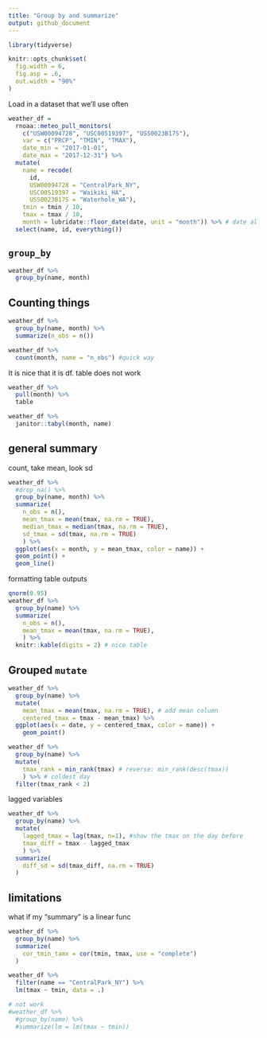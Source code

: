 ```yaml
---
title: "Group by and summarize"
output: github_document
---
```


```r
library(tidyverse)

knitr::opts_chunk$set(
  fig.width = 6,
  fig.asp = .6,
  out.width = "90%"
)
```

Load in a dataset that we'll use often

```r
weather_df =  
  rnoaa::meteo_pull_monitors(
    c("USW00094728", "USC00519397", "USS0023B17S"),
    var = c("PRCP", "TMIN", "TMAX"), 
    date_min = "2017-01-01",
    date_max = "2017-12-31") %>%
  mutate(
    name = recode(
      id, 
      USW00094728 = "CentralPark_NY", 
      USC00519397 = "Waikiki_HA",
      USS0023B17S = "Waterhole_WA"),
    tmin = tmin / 10,
    tmax = tmax / 10,
    month = lubridate::floor_date(date, unit = "month")) %>% # date all 01
  select(name, id, everything())
```

## `group_by`

```r
weather_df %>%
  group_by(name, month)
```

## Counting things

```r
weather_df %>%
  group_by(name, month) %>%
  summarize(n_obs = n())

weather_df %>%
  count(month, name = "n_obs") #quick way
```

It is nice that it is df. table does not work
```r
weather_df %>%
  pull(month) %>% 
  table
```

```r
weather_df %>% 
  janitor::tabyl(month, name)
```

## general summary

count, take mean, look sd

```r
weather_df %>%
  #drop_na() %>% 
  group_by(name, month) %>%
  summarize(
    n_obs = n(),
    mean_tmax = mean(tmax, na.rm = TRUE),
    median_tmax = median(tmax, na.rm = TRUE),
    sd_tmax = sd(tmax, na.rm = TRUE)
    ) %>% 
  ggplot(aes(x = month, y = mean_tmax, color = name)) +
  geom_point() +
  geom_line()
```

formatting table outputs

```r
qnorm(0.95)
weather_df %>%
  group_by(name) %>%
  summarize(
    n_obs = n(),
    mean_tmax = mean(tmax, na.rm = TRUE),
    ) %>% 
  knitr::kable(digits = 2) # nice table
```

## Grouped `mutate`

```r
weather_df %>%
  group_by(name) %>%
  mutate(
    mean_tmax = mean(tmax, na.rm = TRUE), # add mean column
    centered_tmax = tmax - mean_tmax) %>% 
  ggplot(aes(x = date, y = centered_tmax, color = name)) + 
    geom_point() 
```





```r
weather_df %>%
  group_by(name) %>%
  mutate(
    tmax_rank = min_rank(tmax) # reverse: min_rank(desc(tmax))
    ) %>% # coldest day
  filter(tmax_rank < 2)

```
lagged variables

```r
weather_df %>%
  group_by(name) %>%
  mutate(
    lagged_tmax = lag(tmax, n=1), #show the tmax on the day before
    tmax_diff = tmax - lagged_tmax
    ) %>% 
  summarize(
    diff_sd = sd(tmax_diff, na.rm = TRUE)
  )
```

## limitations

what if my "summary" is a linear func

```r
weather_df %>%
  group_by(name) %>%
  summarize(
    cor_tmin_tamx = cor(tmin, tmax, use = "complete")
  )

weather_df %>%
  filter(name == "CentralPark_NY") %>% 
  lm(tmax ~ tmin, data = .)

# not work
#weather_df %>%
  #group_by(name) %>%
  #summarize(lm = lm(tmax ~ tmin))
```


